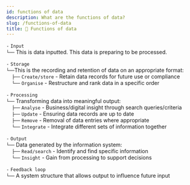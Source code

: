 ```yaml
---
id: functions of data
description: What are the functions of data?
slug: /functions-of-data
title: 🍞 Functions of data
---
```


`-` <code className="greennumbercode">Input</code> <br />
`└──` This is data inputted. This data is preparing to be processed. <br />

`-` <code className="greennumbercode">Storage</code>  <br />
`└──`This is the recording and retention of data on an appropriate format: <br />
`ㅤ` `├──` <code className="greennumbercode">Create/store</code>  - Retain data records for future use or compliance <br />
`ㅤ` `└──` <code className="greennumbercode">Organise</code> - Restructure and rank data in a specific order <br />


`-` <code className="greennumbercode">Processing</code>  <br /> 
`└──` Transforming data into meaningful output: <br />
`ㅤ` `├──` <code className="greennumbercode">Analyse</code> - Business/digital insight through search queries/criteria <br /> 
`ㅤ` `├──` <code className="greennumbercode">Update</code> - Ensuring data records are up to date <br /> 
`ㅤ` `├──` <code className="greennumbercode">Remove</code> - Removal of data entries where appropriate <br /> 
`ㅤ` `└──` <code className="greennumbercode">Integrate</code> - Integrate different sets of information together <br /> 


`-` <code className="greennumbercode">Output</code>  <br />
`└──` Data generated by the information system: <br />
`ㅤ` `├──` <code className="greennumbercode">Read/search</code> - Identify and find specific information <br />
`ㅤ` `└──` <code className="greennumbercode">Insight</code> - Gain from processing to support decisions <br />


`-` <code className="greennumbercode">Feedback loop</code>  <br />
`└──` A system structure that allows output to influence future input